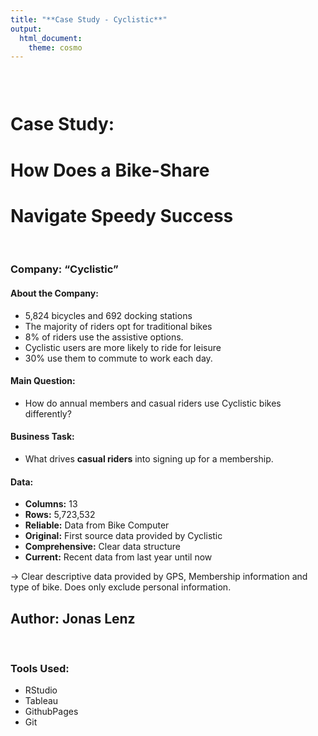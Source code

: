 ```yaml
---
title: "**Case Study - Cyclistic**"
output: 
  html_document:
    theme: cosmo
---
```


<style type="text/css">
.title {
  display: none;
}

#getting-started img {
  margin-right: 10px;
}

</style>

<div class="row" style="padding-top: 30px;">
<div class="col-sm-6">

# **Case Study:**
# **How Does a Bike-Share** 
# **Navigate Speedy Success**

<br>

### **Company: "Cyclistic"**

#### **About the Company:**

+ 5,824 bicycles and 692 docking stations
+ The majority of riders opt for traditional bikes
+ 8% of riders use the assistive options.
+ Cyclistic users are more likely to ride for leisure
+ 30% use them to commute to work each day.

#### **Main Question:**

+ How do annual members and casual riders use Cyclistic bikes differently?

#### **Business Task:**

+ What drives **casual riders** into signing up for a membership.

#### **Data:**

+ **Columns:** 13
+ **Rows:** 5,723,532
+ **Reliable:** Data from Bike Computer
+ **Original:** First source data provided by Cyclistic
+ **Comprehensive:** Clear data structure
+ **Current:** Recent data from last year until now

-> Clear descriptive data provided by GPS, Membership information and type of bike. Does only exclude personal information.




</div>
<div class="col-sm-6">

# **Author: Jonas Lenz**

<br>

### **Tools Used:**

+ RStudio
+ Tableau
+ GithubPages
+ Git

</a>
</div>
